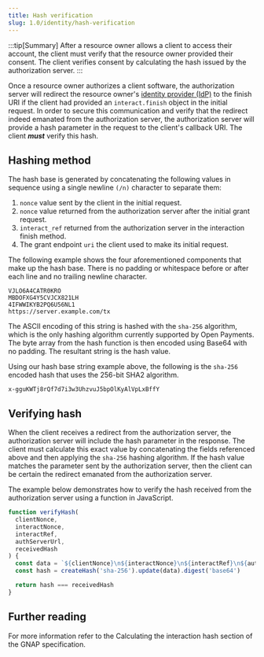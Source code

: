 ```yaml
---
title: Hash verification
slug: 1.0/identity/hash-verification
---
```



:::tip\[Summary]
After a resource owner allows a client to access their account, the client must verify that the resource owner provided their consent. The client verifies consent by calculating the hash issued by the authorization server.
:::

Once a resource owner authorizes a client software, the authorization server will redirect the resource owner's [identity provider (IdP)](/1.0/identity/idp/) to the finish URI if the client had provided an `interact.finish` object in the initial request. In order to secure this communication and verify that the redirect indeed emanated from the authorization server, the authorization server will provide a hash parameter in the request to the client's callback URI. The client ***must*** verify this hash.

## Hashing method

The hash base is generated by concatenating the following values in sequence using a single newline `(/n)` character to separate them:

1. `nonce` value sent by the client in the initial request.
2. `nonce` value returned from the authorization server after the initial grant request.
3. `interact_ref` returned from the authorization server in the interaction finish method.
4. The grant endpoint `uri` the client used to make its initial request.

The following example shows the four aforementioned components that make up the hash base. There is no padding or whitespace before or after each line and no trailing newline character.

```http title="Example hash base"
VJLO6A4CATR0KRO
MBDOFXG4Y5CVJCX821LH
4IFWWIKYB2PQ6U56NL1
https://server.example.com/tx
```

The ASCII encoding of this string is hashed with the `sha-256` algorithm, which is the only hashing algorithm currently supported by Open Payments. The byte array from the hash function is then encoded using Base64 with no padding. The resultant string is the hash value.

Using our hash base string example above, the following is the `sha-256` encoded hash that uses the 256-bit SHA2 algorithm.

```http title="SHA2 256-bit hash example"
x-gguKWTj8rQf7d7i3w3UhzvuJ5bpOlKyAlVpLxBffY
```

## Verifying hash

When the client receives a redirect from the authorization server, the authorization server will include the hash parameter in the response. The client must calculate this exact value by concatenating the fields referenced above and then applying the `sha-256` hashing algorithm. If the hash value matches the parameter sent by the authorization server, then the client can be certain the redirect emanated from the authorization server.

The example below demonstrates how to verify the hash received from the authorization server using a function in JavaScript.

```javascript title='JavaScript example'
function verifyHash(
  clientNonce,
  interactNonce,
  interactRef,
  authServerUrl,
  receivedHash
) {
  const data = `${clientNonce}\n${interactNonce}\n${interactRef}\n${authServerUrl}/`
  const hash = createHash('sha-256').update(data).digest('base64')

  return hash === receivedHash
}
```

## Further reading

For more information refer to the <LinkOut href="https://datatracker.ietf.org/doc/html/draft-ietf-gnap-core-protocol-20#name-calculating-the-interaction">Calculating the interaction hash</LinkOut> section of the GNAP specification.
